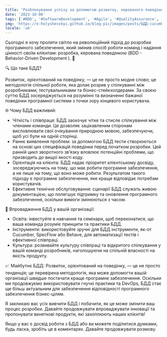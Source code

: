 ```yaml
---
title: 'Розблокування успіху за допомогою розвитку, керованого поведінкою (БДД) 🚀'
date: '2023-10-06'
tags: ['#BDD', '#SoftwareDevelopment', '#Agile', '#QualityAssurance', '#Collaboration', '#Innovation']
img: 'https://o-holyshevskyi.github.io/blog-pic/images/posts/БДД-cucumber-large.jpg'
locale: 'uk'
---
```


Сьогодні я хочу пролити світло на революційний підхід до розробки програмного забезпечення, який змінив спосіб роботи команд і надання цінності своїм клієнтам: розробка, керована поведінкою (BDD - Behavior-Driven Development ). 🌟

🔍 Що таке БДД?

Розвиток, орієнтований на поведінку, — це не просто модне слово; це методологія спільної роботи, яка долає розрив у спілкуванні між розробниками, тестувальниками та бізнес-стейкхолдерами. За своєю суттю БДД зосереджується на розумінні та визначенні бажаної поведінки програмної системи з точки зору кінцевого користувача.

🌐 Чому БДД важливий:

- Чіткість і співпраця: БДД заохочує чітке та стисле спілкування між членами команди. Це дозволяє зацікавленим сторонам висловлювати свої очікування природною мовою, забезпечуючи, щоб усі були на одній сторінці.
- Раннє виявлення проблем: за допомогою БДД тести створюються на основі цих специфікацій поведінки перед початком розробки. Цей ранній цикл зворотного зв’язку вловлює потенційні проблеми, що призводить до вищої якості коду.
- Орієнтація на клієнта: БДД надає пріоритет клієнтському досвіду, зосереджуючись на тому, що має робити програмне забезпечення, а не лише на тому, що воно може робити. Результатом такого підходу є програмне забезпечення, яке краще відповідає потребам користувачів.
- Ефективне технічне обслуговування: сценарії БДД служать живою документацією, що полегшує підтримку та оновлення програмного забезпечення, оскільки вимоги змінюються з часом.

💼 Впровадження БДД у вашій організації:

- Освіта: інвестуйте в навчання та семінари, щоб переконатися, що ваша команда розуміє принципи та практики БДД.
- Інструменти: використовуйте зручні для БДД інструменти, як-от Cucumber, SpecFlow або Behave, для автоматизації тестів і ефективної співпраці.
- Культура: розвивайте культуру співпраці та відкритого спілкування у вашій команді розробників, наголошуючи на спільній власності на якість продукту.

📈 Майбутнє БДД:
Розвиток, орієнтований на поведінку, — це не просто тенденція; це перевірена методологія, яка може допомогти вашій організації швидше постачати краще програмне забезпечення. Оскільки ми продовжуємо використовувати гнучкі практики та DevOps, БДД стає ще більш актуальним для забезпечення відповідності програмного забезпечення бізнес-цілям.

Я закликаю вас усіх вивчити БДД і побачити, як це може змінити ваш процес розробки. Давайте продовжувати впроваджувати інновації та пропонувати виняткові продукти, які захоплюють наших клієнтів!

Якщо у вас є досвід роботи з БДД або ви можете поділитися думками, будь ласка, зробіть це в коментарях. Давайте продовжувати розмову.